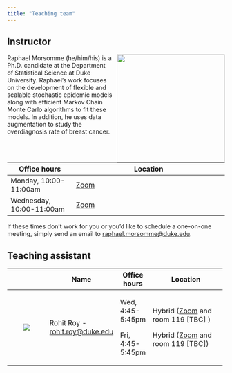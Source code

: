 ```yaml
---
title: "Teaching team"
---
```


## Instructor

![](images/team/raphael.jpg){fig-alt="Headshot of Dr. Raphael Morsomme" style="float:right;padding: 0 0 0 10px;" width="250"}

Raphael Morsomme (he/him/his) is a Ph.D. candidate at the Department of Statistical Science at Duke University. Raphael's work focuses on the development of flexible and scalable stochastic epidemic models along with efficient Markov Chain Monte Carlo algorithms to fit these models. In addition, he uses data augmentation to study the overdiagnosis rate of breast cancer.

+--------------------------+--------------------------------------------------------------+
| Office hours             | Location                                                     |
+==========================+==============================================================+
| Monday, 10:00-11:00am    | [Zoom](https://duke.zoom.us/j/92450195802 "Zoom meeting id") |
+--------------------------+--------------------------------------------------------------+
| Wednesday, 10:00-11:00am | [Zoom](https://duke.zoom.us/j/92450195802 "Zoom meeting id") |
+--------------------------+--------------------------------------------------------------+

If these times don't work for you or you'd like to schedule a one-on-one meeting, simply send an email to [raphael.morsomme\@duke.edu](mailto:raphael.morsomme@duke.edu "email").

## Teaching assistant

+---------------------------------------------------+--------------------------------------------------------------+------------------+---------------------------------------------------------------------------------------------+
|                                                   | Name                                                         | Office hours     | Location                                                                                    |
+:=================================================:+==============================================================+==================+=============================================================================================+
| [![](images/team/Rohit.jpg)](headshot%20of%20Roy) | Rohit Roy - [rohit.roy\@duke.edu](mailto:rohit.roy@duke.edu) | Wed, 4:45-5:45pm | Hybrid ([Zoom](https://duke.zoom.us/j/94886817431 "Zoom meeting id") and room 119 \[TBC\] ) |
|                                                   |                                                              |                  |                                                                                             |
|                                                   |                                                              | Fri, 4:45-5:45pm | Hybrid ([Zoom](https://duke.zoom.us/j/94886817431 "Zoom meeting id") and room 119 \[TBC\])  |
+---------------------------------------------------+--------------------------------------------------------------+------------------+---------------------------------------------------------------------------------------------+
